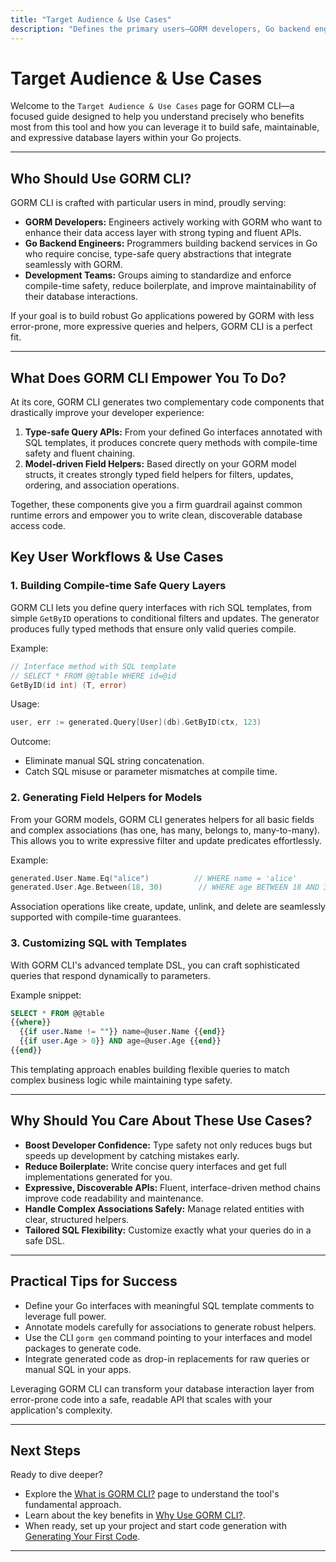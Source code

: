 ```yaml
---
title: "Target Audience & Use Cases"
description: "Defines the primary users—GORM developers, Go backend engineers, and teams seeking safe, maintainable, and expressive database layers. Lists common use cases: building query layers with compile-time safety, generating field helpers, and customizing SQL with templates."
---
```


# Target Audience & Use Cases

Welcome to the `Target Audience & Use Cases` page for GORM CLI—a focused guide designed to help you understand precisely who benefits most from this tool and how you can leverage it to build safe, maintainable, and expressive database layers within your Go projects.

---

## Who Should Use GORM CLI?

GORM CLI is crafted with particular users in mind, proudly serving:

- **GORM Developers:** Engineers actively working with GORM who want to enhance their data access layer with strong typing and fluent APIs.
- **Go Backend Engineers:** Programmers building backend services in Go who require concise, type-safe query abstractions that integrate seamlessly with GORM.
- **Development Teams:** Groups aiming to standardize and enforce compile-time safety, reduce boilerplate, and improve maintainability of their database interactions.

If your goal is to build robust Go applications powered by GORM with less error-prone, more expressive queries and helpers, GORM CLI is a perfect fit.

---

## What Does GORM CLI Empower You To Do?

At its core, GORM CLI generates two complementary code components that drastically improve your developer experience:

1. **Type-safe Query APIs:** From your defined Go interfaces annotated with SQL templates, it produces concrete query methods with compile-time safety and fluent chaining.
2. **Model-driven Field Helpers:** Based directly on your GORM model structs, it creates strongly typed field helpers for filters, updates, ordering, and association operations.

Together, these components give you a firm guardrail against common runtime errors and empower you to write clean, discoverable database access code.

## Key User Workflows & Use Cases

### 1. Building Compile-time Safe Query Layers

GORM CLI lets you define query interfaces with rich SQL templates, from simple `GetByID` operations to conditional filters and updates. The generator produces fully typed methods that ensure only valid queries compile.

Example:
```go
// Interface method with SQL template
// SELECT * FROM @@table WHERE id=@id
GetByID(id int) (T, error)
```
Usage:
```go
user, err := generated.Query[User](db).GetByID(ctx, 123)
```
Outcome:
- Eliminate manual SQL string concatenation.
- Catch SQL misuse or parameter mismatches at compile time.

### 2. Generating Field Helpers for Models

From your GORM models, GORM CLI generates helpers for all basic fields and complex associations (has one, has many, belongs to, many-to-many). This allows you to write expressive filter and update predicates effortlessly.

Example:
```go
generated.User.Name.Eq("alice")          // WHERE name = 'alice'
generated.User.Age.Between(18, 30)        // WHERE age BETWEEN 18 AND 30
```
Association operations like create, update, unlink, and delete are seamlessly supported with compile-time guarantees.

### 3. Customizing SQL with Templates

With GORM CLI's advanced template DSL, you can craft sophisticated queries that respond dynamically to parameters.

Example snippet:
```sql
SELECT * FROM @@table
{{where}}
  {{if user.Name != ""}} name=@user.Name {{end}}
  {{if user.Age > 0}} AND age=@user.Age {{end}}
{{end}}
```
This templating approach enables building flexible queries to match complex business logic while maintaining type safety.

---

## Why Should You Care About These Use Cases?

- **Boost Developer Confidence:** Type safety not only reduces bugs but speeds up development by catching mistakes early.
- **Reduce Boilerplate:** Write concise query interfaces and get full implementations generated for you.
- **Expressive, Discoverable APIs:** Fluent, interface-driven method chains improve code readability and maintenance.
- **Handle Complex Associations Safely:** Manage related entities with clear, structured helpers.
- **Tailored SQL Flexibility:** Customize exactly what your queries do in a safe DSL.

---

## Practical Tips for Success

- Define your Go interfaces with meaningful SQL template comments to leverage full power.
- Annotate models carefully for associations to generate robust helpers.
- Use the CLI `gorm gen` command pointing to your interfaces and model packages to generate code.
- Integrate generated code as drop-in replacements for raw queries or manual SQL in your apps.

<Check>
Leveraging GORM CLI can transform your database interaction layer from error-prone code into a safe, readable API that scales with your application's complexity.
</Check>

---

## Next Steps

Ready to dive deeper?

- Explore the [What is GORM CLI?](/overview/getting-started-intro/what-is-gorm-cli) page to understand the tool's fundamental approach.
- Learn about the key benefits in [Why Use GORM CLI?](/overview/getting-started-intro/value-proposition).
- When ready, set up your project and start code generation with [Generating Your First Code](/getting-started/first-codegen-project/generate-code).

---